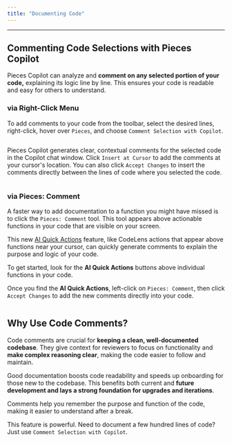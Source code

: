 ```yaml
---
title: "Documenting Code"
---
```


***

## Commenting Code Selections with Pieces Copilot

Pieces Copilot can analyze and **comment on any selected portion of your code,** explaining its logic line by line. This ensures your code is readable and easy for others to understand.

### via Right-Click Menu

To add comments to your code from the toolbar, select the desired lines, right-click, hover over `Pieces`, and choose `Comment Selection with Copilot`.

<Image src="https://storage.googleapis.com/hashnode_product_documentation_assets/jetbrains_plugin_assets/jetbrains_plugin_assets/pieces_copilot/documenting_code/hovering_comment_selection.png" alt="" align="center" fullwidth="true" />

Pieces Copilot generates clear, contextual comments for the selected code in the Copilot chat window. Click `Insert at Cursor` to add the comments at your cursor's location. You can also click `Accept Changes` to insert the comments directly between the lines of code where you selected the code.

<Image src="https://storage.googleapis.com/hashnode_product_documentation_assets/jetbrains_plugin_assets/jetbrains_plugin_assets/pieces_copilot/documenting_code/comment_right_click.gif" alt="" align="center" fullwidth="true" />

### via Pieces: Comment

A faster way to add documentation to a function you might have missed is to click the `Pieces: Comment` tool. This tool appears above actionable functions in your code that are visible on your screen.

This new [AI Quick Actions](https://docs.pieces.app/products/extensions-plugins/jetbrains/copilot/chat#via-ai-quick-actions) feature, like CodeLens actions that appear above functions near your cursor, can quickly generate comments to explain the purpose and logic of your code.

To get started, look for the **AI Quick Actions** buttons above individual functions in your code.

Once you find the **AI Quick Actions**, left-click on `Pieces: Comment`, then click `Accept Changes` to add the new comments directly into your code.

<Image src="https://storage.googleapis.com/hashnode_product_documentation_assets/jetbrains_plugin_assets/jetbrains_plugin_assets/pieces_copilot/documenting_code/comment_quick_action.gif" alt="" align="center" fullwidth="true" />

## Why Use Code Comments?

Code comments are crucial for **keeping a clean, well-documented codebase**. They give context for reviewers to focus on functionality and **make complex reasoning clear**, making the code easier to follow and maintain.

Good documentation boosts code readability and speeds up onboarding for those new to the codebase. This benefits both current and **future development and lays a strong foundation for upgrades and iterations**.

Comments help you remember the purpose and function of the code, making it easier to understand after a break.

This feature is powerful. Need to document a few hundred lines of code? Just use `Comment Selection with Copilot`.
